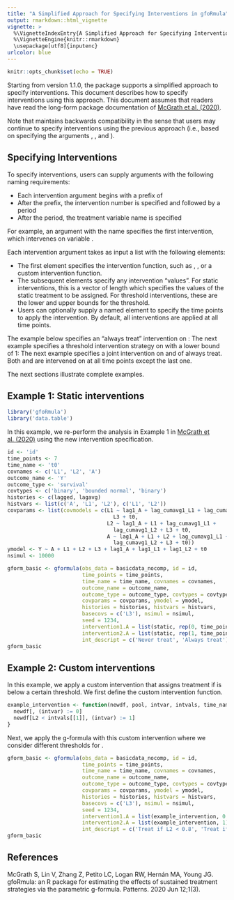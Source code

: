 ```yaml
---
title: "A Simplified Approach for Specifying Interventions in gfoRmula"
output: rmarkdown::html_vignette
vignette: >
  %\VignetteIndexEntry{A Simplified Approach for Specifying Interventions in gfoRmula}
  %\VignetteEngine{knitr::rmarkdown}
  \usepackage[utf8]{inputenc}
urlcolor: blue
---
```


```r
knitr::opts_chunk$set(echo = TRUE)
```

Starting from version 1.1.0, the \verb|gfoRmula| package supports a simplified approach to specify interventions. This document describes how to specify interventions using this approach. This document assumes that readers have read the long-form package documentation of [McGrath et al. (2020)](https://doi.org/10.1016/j.patter.2020.100008).

Note that \verb|gfoRmula| maintains backwards compatibility in the sense that users may continue to specify interventions using the previous approach (i.e., based on specifying the arguments \verb|interventions|, \verb|intvars|, and \verb|int_times|). 

## Specifying Interventions

To specify interventions, users can supply arguments with the following naming requirements: 

* Each intervention argument begins with a prefix of \verb|intervention|
* After the prefix, the intervention number is specified and followed by a period
* After the period, the treatment variable name is specified

For example, an argument with the name \verb|intervention1.A| specifies the first intervention, which intervenes on variable \verb|A|. 

Each intervention argument takes as input a list with the following elements:

* The first element specifies the intervention function, such as \verb|static|, \verb|threshold|, or a custom intervention function. 
* The subsequent elements specify any intervention "values". For static interventions, this is a vector of length \verb|time_points| which specifies the values of the static treatment to be assigned. For threshold interventions, these are the lower and upper bounds for the threshold.
* Users can optionally supply a named element \verb|int_times| to specify the time points to apply the intervention. By default, all interventions are applied at all time points.

The example below specifies an "always treat" intervention on \verb|A|:
\begin{verbatim}
intervention1.A = list(static, rep(1, time_points))
\end{verbatim}

The next example specifies a threshold intervention strategy on \verb|A| with a lower bound of 1:
\begin{verbatim}
intervention1.A = list(threshold, 1, Inf)
\end{verbatim}

The next example specifies a joint intervention on \verb|A1| and \verb|A2| of always treat. Both \verb|A1| and \verb|A2| are intervened on at all time points except the last one.
\begin{verbatim}
intervention1.A1 = list(static, rep(1, time_points), int_times = 0:(time_points - 2))
intervention1.A2 = list(static, rep(1, time_points), int_times = 0:(time_points - 2))
\end{verbatim}

The next sections illustrate complete examples.

## Example 1: Static interventions

```r
library('gfoRmula')
library('data.table')
```

In this example, we re-perform the analysis in Example 1 in [McGrath et al. (2020)](https://doi.org/10.1016/j.patter.2020.100008) using the new intervention specification. 

```r
id <- 'id'
time_points <- 7
time_name <- 't0'
covnames <- c('L1', 'L2', 'A')
outcome_name <- 'Y'
outcome_type <- 'survival'
covtypes <- c('binary', 'bounded normal', 'binary')
histories <- c(lagged, lagavg)
histvars <- list(c('A', 'L1', 'L2'), c('L1', 'L2'))
covparams <- list(covmodels = c(L1 ~ lag1_A + lag_cumavg1_L1 + lag_cumavg1_L2 +
                                  L3 + t0,
                                L2 ~ lag1_A + L1 + lag_cumavg1_L1 +
                                  lag_cumavg1_L2 + L3 + t0,
                                A ~ lag1_A + L1 + L2 + lag_cumavg1_L1 +
                                  lag_cumavg1_L2 + L3 + t0))
ymodel <- Y ~ A + L1 + L2 + L3 + lag1_A + lag1_L1 + lag1_L2 + t0
nsimul <- 10000

gform_basic <- gformula(obs_data = basicdata_nocomp, id = id,
                        time_points = time_points,
                        time_name = time_name, covnames = covnames,
                        outcome_name = outcome_name,
                        outcome_type = outcome_type, covtypes = covtypes,
                        covparams = covparams, ymodel = ymodel,
                        histories = histories, histvars = histvars,
                        basecovs = c('L3'), nsimul = nsimul,
                        seed = 1234, 
                        intervention1.A = list(static, rep(0, time_points)),
                        intervention2.A = list(static, rep(1, time_points)), 
                        int_descript = c('Never treat', 'Always treat'))
gform_basic
```

## Example 2: Custom interventions

In this example, we apply a custom intervention that assigns treatment if \verb|L2| is below a certain threshold. We first define the custom intervention function.
```r
example_intervention <- function(newdf, pool, intvar, intvals, time_name, t){
  newdf[, (intvar) := 0]
  newdf[L2 < intvals[[1]], (intvar) := 1]
}
```
Next, we apply the g-formula with this custom intervention where we consider different thresholds for \verb|L2|.
```r
gform_basic <- gformula(obs_data = basicdata_nocomp, id = id,
                        time_points = time_points,
                        time_name = time_name, covnames = covnames,
                        outcome_name = outcome_name,
                        outcome_type = outcome_type, covtypes = covtypes,
                        covparams = covparams, ymodel = ymodel,
                        histories = histories, histvars = histvars,
                        basecovs = c('L3'), nsimul = nsimul,
                        seed = 1234, 
                        intervention1.A = list(example_intervention, 0.8),
                        intervention2.A = list(example_intervention, 1), 
                        int_descript = c('Treat if L2 < 0.8', 'Treat if L2 < 1'))
gform_basic
```

## References

McGrath S, Lin V, Zhang Z, Petito LC, Logan RW, Hernán MA, Young JG. gfoRmula: an R package for estimating the effects of sustained treatment strategies via the parametric g-formula. Patterns. 2020 Jun 12;1(3).
